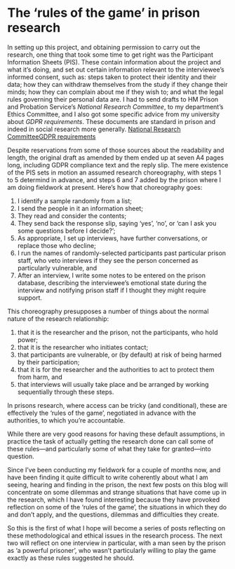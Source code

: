# The 'rules of the game' in prison research

In setting up this project, and obtaining permission to carry out the research, one thing that took some time to get right was the Participant Information Sheets (PIS). These contain information about the project and what it's doing, and set out certain information relevant to the interviewee's informed consent, such as: steps taken to protect their identity and their data; how they can withdraw themselves from the study if they change their minds; how they can complain about me if they wish to; and what the legal rules governing their personal data are. I had to send drafts to HM Prison and Probation Service's *National Research Committee*, to my department's Ethics Committee, and I also got some specific advice from my university about *GDPR requirements*. These documents are standard in prison and indeed in social research more generally. [National Research Committee](https://www.gov.uk/government/organisations/her-majestys-prison-and-probation-service/about/research)[GDPR requirements](https://www.research-integrity.admin.cam.ac.uk/academic-research-involving-personal-data)

Despite reservations from some of those sources about the readability and length, the original draft as amended by them ended up at seven A4 pages long, including GDPR compliance text and the reply slip. The mere existence of the PIS sets in motion an assumed research choreography, with steps 1 to 5 determind in advance, and steps 6 and 7 added by the prison where I am doing fieldwork at present. Here's how that choreography goes:

1.  I identify a sample randomly from a list;
2.  I send the people in it an information sheet;
3.  They read and consider the contents;
4.  They send back the response slip, saying 'yes', 'no', or 'can I ask you some questions before I decide?';
5.  As appropriate, I set up interviews, have further conversations, or replace those who decline;
6.  I run the names of randomly-selected participants past particular prison staff, who veto interviews if they see the person concerned as particularly vulnerable, and
7.  After an interview, I write some notes to be entered on the prison database, describing the interviewee's emotional state during the interview and notifying prison staff if I thought they might require support.

This choreography presupposes a number of things about the normal nature of the research relationship:

1.  that it is the researcher and the prison, not the participants, who hold power;
2.  that it is the researcher who initiates contact;
3.  that participants are vulnerable, or (by default) at risk of being harmed by their participation;
4.  that it is for the researcher and the authorities to act to protect them from harm, and
5.  that interviews will usually take place and be arranged by working sequentially through these steps.

In prisons research, where access can be tricky (and conditional), these are effectively the 'rules of the game', negotiated in advance with the authorities, to which you're accountable.

While there are very good reasons for having these default assumptions, in practice the task of actually getting the research done can call some of these rules---and particularly some of what they take for granted---into question.

Since I've been conducting my fieldwork for a couple of months now, and have been finding it quite difficult to write coherently about what I am seeing, hearing and finding in the prison, the next few posts on this blog will concentrate on some dilemmas and strange situations that have come up in the research, which I have found interesting because they have provoked reflection on some of the 'rules of the game', the situations in which they do and don't apply, and the questions, dilemmas and difficulties they create.

So this is the first of what I hope will become a series of posts reflecting on these methodological and ethical issues in the research process. The next two will reflect on one interview in particular, with a man seen by the prison as 'a powerful prisoner', who wasn't particularly willing to play the game exactly as these rules suggested he should.


